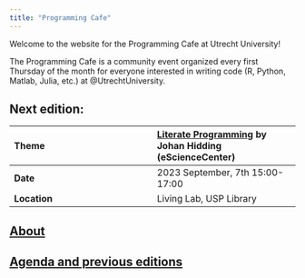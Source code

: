 ```yaml
---
title: "Programming Cafe"
---
```


Welcome to the website for the Programming Cafe at Utrecht University!

The Programming Cafe is a community event organized every first Thursday of the month for everyone interested in writing code (R, Python, Matlab, Julia, etc.) at @UtrechtUniversity.

## Next edition:

| Theme | [Literate Programming](https://entangled.github.io/) by Johan Hidding (eScienceCenter)| 
| :--- | :--- | 
| __Date__ | 2023 September, 7th 15:00-17:00 | 
| __Location__ | Living Lab, USP Library |


## [About](about.qmd)

## [Agenda and previous editions](agenda.qmd)
